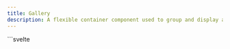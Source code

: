 ```yaml
---
title: Gallery
description: A flexible container component used to group and display a collection of content, such as images, videos, or other media, in an organized layout.
---
```



<Tabs>
  <TabItem label="Preview">
    <GalleryPreview client:load />
  </TabItem>
  <TabItem label="Usage">
    ```svelte
    <script lang="ts">
        import { Gallery, Modal, useMediaQuery } from "@dxdns/feflow"
        import { onDestroy, tick } from "svelte"

        let isOpen = $state(false)
        let elImg: HTMLImageElement | undefined

        const isMd = $derived(useMediaQuery("max-width", "md"))
        const sizes = [200, 250, 650, 750, 850, 950, 300, 350, 450, 550]

        async function handleClick(src: string, size: number) {
            isOpen = true

            await tick()

            if (elImg) {
                elImg.src = src
                elImg.width = size
                elImg.height = size
            }
        }

        onDestroy(() => {
            isMd.destroy()
            elImg = undefined
        })
    </script>

    <Modal
        {isOpen}
        style="border: none;"
        handleClose={() => {
            isOpen = false
            elImg = undefined
        }}
    >
        <Modal.Content
            style="
            text-align: center;
            padding: 0;
            "
        >
            <img alt="" bind:this={elImg} />
        </Modal.Content>
    </Modal>

    <h1>default</h1>
    <Gallery>
        {#each sizes.slice(0, 4) as size}
            {@const src = `https://dummyjson.com/image/${size}`}
            <button
                style="all: unset; cursor: pointer;"
                onclick={() => {
                    handleClick(src, size)
                }}
            >
                <Gallery.Item
                    lazy
                    dataSrc={src}
                    alt={`Image ${size}px`}
                    width={size}
                    height={size}
                />
            </button>
        {/each}
    </Gallery>

    <br />
    <h1>columns</h1>
    <Gallery columns={isMd.value ? 1 : 2}>
        {#each sizes.slice(0, 6) as size}
            {@const src = `https://dummyjson.com/image/${size}`}
            <button
                style="all: unset; cursor: pointer;"
                onclick={() => {
                    handleClick(src, size)
                }}
            >
                <Gallery.Item
                    lazy
                    caption={{
                        title: `title ${size}`,
                        description: `description ${size}`
                    }}
                    dataSrc={src}
                    alt={`Image ${size}px`}
                    width={size}
                    height={size}
                />
            </button>
        {/each}
    </Gallery>

    <br />
    <h1>masonry</h1>
    <Gallery variant="masonry" gap={"1rem"}>
        {#each sizes as size}
            {@const src = `https://dummyjson.com/image/${size}`}
            <button
                style="all: unset; cursor: pointer;"
                onclick={() => {
                    handleClick(src, size)
                }}
            >
                <Gallery.Item
                    lazy
                    caption={{
                        title: `title ${size}`,
                        description: `description ${size}`
                    }}
                    dataSrc={src}
                    alt={`Image ${size}px`}
                    width={size}
                    height={size}
                />
            </button>
        {/each}
    </Gallery>
    ```

  </TabItem>
</Tabs>
